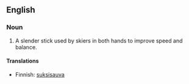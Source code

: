 {{wikipedia}}
==English==

===Noun===
{{en-noun|sg=[[ski]] [[pole]]}}

# A slender stick used by skiers in both hands to improve speed and balance.

====Translations====
{{top}}
*Finnish: [[suksisauva]]
{{bottom}}